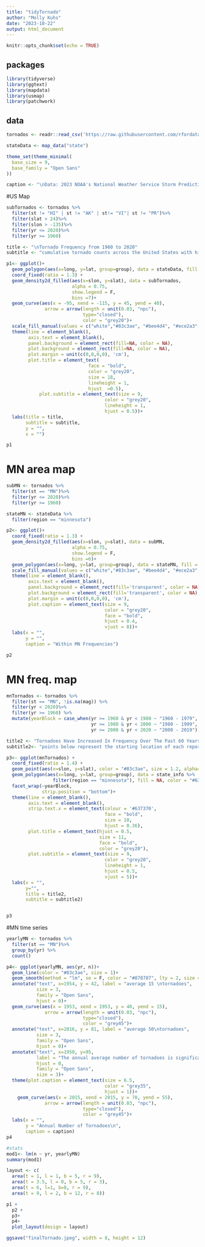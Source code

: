 ```yaml
---
title: "tidyTornado"
author: "Molly Kuhs"
date: "2023-10-22"
output: html_document
---
```


```r
knitr::opts_chunk$set(echo = TRUE)
```

## packages

```r
library(tidyverse)
library(ggtext)
library(mapdata)
library(usmap)
library(patchwork)

```

## data
```r

tornados <- readr::read_csv('https://raw.githubusercontent.com/rfordatascience/tidytuesday/master/data/2023/2023-05-16/tornados.csv')

stateData <- map_data("state")

theme_set(theme_minimal(
  base_size = 9,
  base_family = "Open Sans"
))

caption <- "\nData: 2023 NOAA's National Weather Service Storm Prediction Center"

```

#US Map
```r
subTornados <- tornados %>%
  filter(st != "HI" | st != "AK" | st!= "VI"| st != "PR")%>%
  filter(slat > 24)%>%
  filter(slon > -135)%>%
  filter(yr <= 2020)%>%
  filter(yr >= 1960)

title <- "\nTornado Frequency from 1960 to 2020"
subtitle <- "cumulative tornado counts across the United States with highest frequency areas displayed in red"

p1<- ggplot()+
  geom_polygon(aes(x=long, y=lat, group=group), data = stateData, fill = NA, color = "black", linewidth = 0.45)+
  coord_fixed(ratio = 1.3) +
  geom_density2d_filled(aes(x=slon, y=slat), data = subTornados,
                        alpha = 0.75,
                        show.legend = F,
                        bins =7)+
  geom_curve(aes(x = -95, xend = -115, y = 45, yend = 40),
              arrow = arrow(length = unit(0.03, "npc"), 
                            type="closed"),
                            color = "grey20")+
  scale_fill_manual(values = c("white","#83c3ae", "#bee4d4", "#ece2a3", "#e9ba74", "#e78d48", "#ba4b43"))+
  theme(line = element_blank(),
        axis.text = element_blank(),
        panel.background = element_rect(fill=NA, color = NA),
        plot.background = element_rect(fill=NA, color = NA),
        plot.margin = unit(c(0,0,0,0), 'cm'),
        plot.title = element_text(
                              face = "bold",
                              color = "grey20",
                              size = 18,
                              lineheight = 1,
                              hjust  =0.5),
            plot.subtitle = element_text(size = 9,
                                    color = "grey20",
                                    lineheight = 1,
                                    hjust = 0.5))+
  labs(title = title,
       subtitle = subtitle,
       y = "",
       x = "")

p1
```

# MN area map
```r

subMN <- tornados %>%
  filter(st == "MN")%>%
  filter(yr <= 2020)%>%
  filter(yr >= 1960)

stateMN <- stateData %>%
  filter(region == "minnesota")

p2<- ggplot()+
  coord_fixed(ratio = 1.3) +
  geom_density2d_filled(aes(x=slon, y=slat), data = subMN,
                        alpha = 0.75,
                        show.legend = F,
                        bins =6)+
  geom_polygon(aes(x=long, y=lat, group=group), data = stateMN, fill = NA, color = "grey45", linewidth = 0.5)+
  scale_fill_manual(values = c("white","#83c3ae", "#bee4d4", "#ece2a3", "#e9ba74", "#ba4b43"))+
  theme(line = element_blank(),
        axis.text = element_blank(),
        panel.background = element_rect(fill='transparent', color = NA),
        plot.background = element_rect(fill='transparent', color = NA),
        plot.margin = unit(c(0,0,0,0), 'cm'),
        plot.caption = element_text(size = 9,
                                    color = "grey20",
                                    face = "bold",
                                    hjust = 0.4,
                                    vjust = 8))+
  labs(x = "",
       y = "",
       caption = "Within MN Frequencies")

p2


```


# MN freq. map
```r
mnTornados <- tornados %>%
  filter(st == "MN", !is.na(mag)) %>%
  filter(yr < 2020)%>%
  filter(yr >= 1960) %>%
  mutate(yearBlock = case_when(yr >= 1960 & yr < 1980 ~ "1960 - 1979",
                               yr >= 1980 & yr < 2000 ~ "1980 - 1999",
                               yr >= 2000 & yr < 2020 ~ "2000 - 2019"))

title2 <- "Tornadoes Have Increased In Frequency Over The Past 60 Years In MN\n"
subtitle2<- "points below represent the starting location of each reported tornado in the 20 year range"

p3<- ggplot(mnTornados) +
  coord_fixed(ratio = 1.4) +
  geom_point(aes(x=slon, y=slat), color = "#83c3ae", size = 1.2, alpha=0.5)+
  geom_polygon(aes(x=long, y=lat, group=group), data = state_info %>% 
                 filter(region == "minnesota"), fill = NA, color = "#637370", linewidth = 0.8)+
  facet_wrap(~yearBlock,
             strip.position = "bottom")+
  theme(line = element_blank(),
        axis.text = element_blank(),
        strip.text.x = element_text(colour = '#637370', 
                                    face = "bold", 
                                    size = 10,
                                    hjust = 0.36),
        plot.title = element_text(hjust = 0.5,
                                  size = 11,
                                  face = "bold",
                                  color = "grey20"),
        plot.subtitle = element_text(size = 9,
                                    color = "grey20",
                                    lineheight = 1,
                                    hjust = 0.5,
                                    vjust = 5))+
  labs(x = "",
       y="",
       title = title2,
       subtitle = subtitle2)


p3

```

#MN time series 
```r
yearlyMN <- tornados %>%
  filter(st == "MN")%>%
  group_by(yr) %>%
  count()

p4<- ggplot(yearlyMN, aes(yr, n))+
  geom_line(color = "#83c3ae", size = 1)+
  geom_smooth(method = "lm", se = F, color = "#878787", lty = 2, size = 0.5)+
  annotate("text", x=1954, y = 42, label = "average 15 \ntornadoes", 
           size = 3, 
           family = "Open Sans",
           hjust = 0)+
  geom_curve(aes(x = 1953, xend = 1953, y = 40, yend = 15),
              arrow = arrow(length = unit(0.03, "npc"), 
                            type="closed"),
                            color = "grey45")+
  annotate("text", x=2016, y = 81, label = "average 50\ntornadoes", 
           size = 3, 
           family = "Open Sans",
           hjust = 0)+
  annotate("text", x=1950, y=95, 
           label = "The annual average number of tornadoes is significantly \nincreasing through time. Every 5 years, we can expect \nan average of 3-4 additional tornadoes per season.",
           hjust = 0,
           family = "Open Sans",
           size = 3)+
  theme(plot.caption = element_text(size = 6.5,
                                    color = "grey35",
                                    hjust = 1))+
    geom_curve(aes(x = 2015, xend = 2015, y = 78, yend = 55),
              arrow = arrow(length = unit(0.03, "npc"), 
                            type="closed"),
                            color = "grey45")+
  labs(x = "", 
       y = "Annual Number of Tornadoes\n",
       caption = caption)
p4

#stats
mod1<- lm(n ~ yr, yearlyMN)
summary(mod1)
```


```r

layout <- c(
  area(t = 1, l = 1, b = 5, r = 9),
  area(t = 3.5, l = 0, b = 5, r = 3),
  area(t = 6, l=1, b=8, r = 9),
  area(t = 9, l = 2, b = 12, r = 8))

p1 +
  p2 +
  p3+
  p4+
  plot_layout(design = layout)

ggsave("finalTornado.jpeg", width = 8, height = 12)

```

